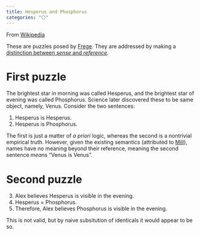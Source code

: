 ```yaml
---
title: Hesperus and Phosphorus
categories: "⚪"
---
```


From [Wikipedia](https://en.wikipedia.org/wiki/Frege%27s_puzzles)

These are puzzles posed by [Frege](/docs/phil/people/frege). They are addressed
by making a [distinction between *sense* and *reference*](/docs/phil/distinctions/made/sense_reference.qmd).

# First puzzle 

The brightest star in morning was called Hesperus, and the brightest star of 
evening was called Phosphorus. Science later discovered these to be same object,
namely, Venus. Consider the two sentences:

1. Hesperus is Hesperus.
2. Hesperus is Phosphorus.

The first is just a matter of *a priori* logic, whereas the second is a 
nontrivial empirical truth. However, given the existing semantics (attributed 
to [Mill](/docs/phil/people/mill)), names have no meaning beyond their 
reference, meaning the second sentence *means* "Venus is Venus".

# Second puzzle 

3. Alex believes Hesperus is visible in the evening.
4. Hesperus = Phosphorus.
5. Therefore, Alex believes Phosphorus is visible in the evening.

This is not valid, but by naive subsitution of identicals it would appear to be so.
